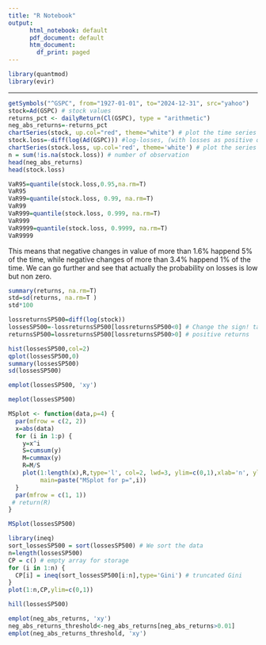 ```yaml
---
title: "R Notebook"
output:
      html_notebook: default
      pdf_document: default
      htm_document:
        df_print: paged
---
```







```r
library(quantmod)
library(evir)
```
-----
```r
getSymbols("^GSPC", from="1927-01-01", to="2024-12-31", src="yahoo")
stock=Ad(GSPC) # stock values
returns_pct <- dailyReturn(Cl(GSPC), type = "arithmetic") 
neg_abs_returns=-returns_pct
chartSeries(stock, up.col="red", theme="white") # plot the time series of stock
stock.loss=-diff(log(Ad(GSPC))) #log-losses, (with losses as positive quantities)
chartSeries(stock.loss, up.col='red', theme='white') # plot the series of log returns
n = sum(!is.na(stock.loss)) # number of observation 
head(neg_abs_returns)
head(stock.loss)
```
```r
VaR95=quantile(stock.loss,0.95,na.rm=T)
VaR95
VaR99=quantile(stock.loss, 0.99, na.rm=T)
VaR99
VaR999=quantile(stock.loss, 0.999, na.rm=T)
VaR999
VaR9999=quantile(stock.loss, 0.9999, na.rm=T)
VaR9999
```
This means that negative changes in value of more than 1.6% happend 5% of the time, while negative changes of more than 3.4% happend 1% of the time. We can go further and see that actually the probability on losses is low but non zero.

```r
summary(returns, na.rm=T)
std=sd(returns, na.rm=T )
std*100
```
```r

lossreturnsSP500=diff(log(stock))
lossesSP500=-lossreturnsSP500[lossreturnsSP500<0] # Change the sign! take the negative returns as losses and turn them positive
returnsSP500=lossreturnsSP500[lossreturnsSP500>0] # positive returns 
```

```r
hist(lossesSP500,col=2)
qplot(lossesSP500,0)
summary(lossesSP500)
sd(lossesSP500)
```

```r
emplot(lossesSP500, 'xy')
```
```r
meplot(lossesSP500)
```

```r
MSplot <- function(data,p=4) {
  par(mfrow = c(2, 2)) 
  x=abs(data)
  for (i in 1:p) {
    y=x^i
    S=cumsum(y)
    M=cummax(y)
    R=M/S
    plot(1:length(x),R,type='l', col=2, lwd=3, ylim=c(0,1),xlab='n', ylab='Rn', 
         main=paste("MSplot for p=",i))
  }
  par(mfrow = c(1, 1)) 
 # return(R)
}
```

```r
MSplot(lossesSP500)
```

```r
library(ineq)
sort_lossesSP500 = sort(lossesSP500) # We sort the data
n=length(lossesSP500)
CP = c() # empty array for storage
for (i in 1:n) {
  CP[i] = ineq(sort_lossesSP500[i:n],type='Gini') # truncated Gini
}
plot(1:n,CP,ylim=c(0,1))
```

```r
hill(lossesSP500)
```
```r

emplot(neg_abs_returns, 'xy')
neg_abs_returns_threshold<-neg_abs_returns[neg_abs_returns>0.01]
emplot(neg_abs_returns_threshold, 'xy')
```


